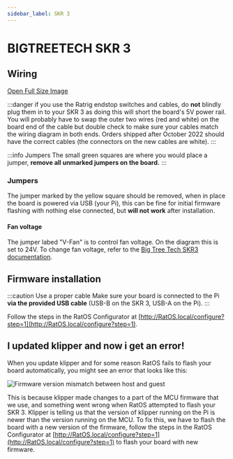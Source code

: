 ```yaml
---
sidebar_label: SKR 3
---
```



# BIGTREETECH SKR 3

## Wiring

<WiringSVG width="100%" height={null} />

[Open Full Size Image](_media/skr-3-wiring.svg)

:::danger if you use the Ratrig endstop switches and cables, do **not** blindly plug them in to your SKR 3 as doing this will short the board's 5V power rail.
You will probably have to swap the outer two wires (red and white) on the board end of the cable but double check to make sure your cables match the wiring diagram in both ends.
Orders shipped after October 2022 should have the correct cables (the connectors on the new cables are white).
:::

:::info Jumpers
The small green squares are where you would place a jumper,
**remove all unmarked jumpers on the board.**
:::

### Jumpers

The jumper marked by the yellow square should be removed, when in place the board is powered via USB (your Pi), this can be fine for initial firmware flashing with nothing else connected, but **will not work** after installation.

#### Fan voltage

The jumper labed "V-Fan" is to control fan voltage. On the diagram this is set to 24V. To change fan voltage, refer to the [Big Tree Tech SKR3 documentation](https://github.com/bigtreetech/SKR-3/raw/master/BIGTREETECH%20SKR%203%20user%20manual.pdf).

## Firmware installation

:::caution Use a proper cable
Make sure your board is connected to the Pi **via the provided USB cable** (USB-B on the SKR 3, USB-A on the Pi).
:::

Follow the steps in the RatOS Configurator at [http://RatOS.local/configure?step=1](http://RatOS.local/configure?step=1).

## I updated klipper and now i get an error!

When you update klipper and for some reason RatOS fails to flash your board automatically, you might see an error that looks like this:

![Firmware version mismatch between host and guest](/img/firmware_version_mismatch.png)

This is because klipper made changes to a part of the MCU firmware that we use, and something went wrong when RatOS attempted to flash your SKR 3. Klipper is telling us that the version of klipper running on the Pi is newer than the version running on the MCU. To fix this, we have to flash the board with a new version of the firmware, follow the steps in the RatOS Configurator at [http://RatOS.local/configure?step=1](http://RatOS.local/configure?step=1) to flash your board with new firmware.
